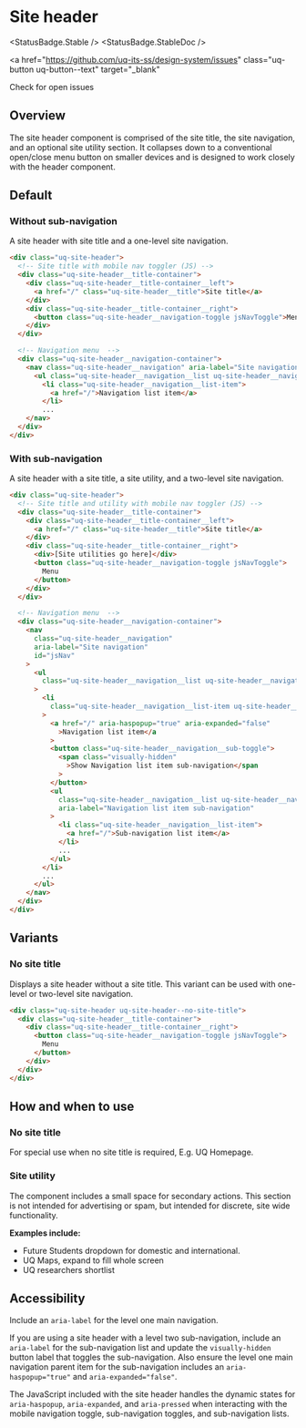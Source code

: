 
# Site header

<StatusBadge.Stable />
<StatusBadge.StableDoc />

<a
  href="https://github.com/uq-its-ss/design-system/issues"
  class="uq-button uq-button--text"
  target="_blank"
>
  Check for open issues
</a>

## Overview

The site header component is comprised of the site title, the site navigation, and an optional site utility section. It collapses down to a conventional open/close menu button on smaller devices and is designed to work closely with the header component.

## Default

### Without sub-navigation

A site header with site title and a one-level site navigation.

<Canvas withSource="none" withToolbar>
  <Story height={200} id="components-site-header--site-header-without-subnav" />
</Canvas>

```html
<div class="uq-site-header">
  <!-- Site title with mobile nav toggler (JS) -->
  <div class="uq-site-header__title-container">
    <div class="uq-site-header__title-container__left">
      <a href="/" class="uq-site-header__title">Site title</a>
    </div>
    <div class="uq-site-header__title-container__right">
      <button class="uq-site-header__navigation-toggle jsNavToggle">Menu</button>
    </div>
  </div>

  <!-- Navigation menu  -->
  <div class="uq-site-header__navigation-container">
    <nav class="uq-site-header__navigation" aria-label="Site navigation"  id="jsNav">
      <ul class="uq-site-header__navigation__list uq-site-header__navigation__list--level-1">
        <li class="uq-site-header__navigation__list-item">
          <a href="/">Navigation list item</a>
        </li>
        ...
    </nav>
  </div>
</div>
```

### With sub-navigation

A site header with a site title, a site utility, and a two-level site navigation.

<Canvas withSource="none" withToolbar>
  <Story height={505} id="components-site-header--site-header-with-subnav" />
</Canvas>

```html
<div class="uq-site-header">
  <!-- Site title and utility with mobile nav toggler (JS) -->
  <div class="uq-site-header__title-container">
    <div class="uq-site-header__title-container__left">
      <a href="/" class="uq-site-header__title">Site title</a>
    </div>
    <div class="uq-site-header__title-container__right">
      <div>[Site utilities go here]</div>
      <button class="uq-site-header__navigation-toggle jsNavToggle">
        Menu
      </button>
    </div>
  </div>

  <!-- Navigation menu  -->
  <div class="uq-site-header__navigation-container">
    <nav
      class="uq-site-header__navigation"
      aria-label="Site navigation"
      id="jsNav"
    >
      <ul
        class="uq-site-header__navigation__list uq-site-header__navigation__list--level-1"
      >
        <li
          class="uq-site-header__navigation__list-item uq-site-header__navigation__list-item--has-subnav uq-site-header__navigation__list-item--active"
        >
          <a href="/" aria-haspopup="true" aria-expanded="false"
            >Navigation list item</a
          >
          <button class="uq-site-header__navigation__sub-toggle">
            <span class="visually-hidden"
              >Show Navigation list item sub-navigation</span
            >
          </button>
          <ul
            class="uq-site-header__navigation__list uq-site-header__navigation__list--level-2"
            aria-label="Navigation list item sub-navigation"
          >
            <li class="uq-site-header__navigation__list-item">
              <a href="/">Sub-navigation list item</a>
            </li>
            ...
          </ul>
        </li>
        ...
      </ul>
    </nav>
  </div>
</div>
```

## Variants

### No site title

Displays a site header without a site title. This variant can be used with one-level or two-level site navigation.

```html
<div class="uq-site-header uq-site-header--no-site-title">
  <div class="uq-site-header__title-container">
    <div class="uq-site-header__title-container__right">
      <button class="uq-site-header__navigation-toggle jsNavToggle">
        Menu
      </button>
    </div>
  </div>
</div>
```

## How and when to use

### No site title

For special use when no site title is required, E.g. UQ Homepage.

### Site utility

The component includes a small space for secondary actions. This section is not intended for advertising or spam, but intended for discrete, site wide functionality.

**Examples include:**

- Future Students dropdown for domestic and international.
- UQ Maps, expand to fill whole screen
- UQ researchers shortlist

## Accessibility

Include an `aria-label` for the level one main navigation.

If you are using a site header with a level two sub-navigation, include an `aria-label` for the sub-navigation list and update the `visually-hidden` button label that toggles the sub-navigation. Also ensure the level one main navigation parent item for the sub-navigation includes an `aria-haspopup="true"` and `aria-expanded="false"`.

The JavaScript included with the site header handles the dynamic states for `aria-haspopup`, `aria-expanded`, and `aria-pressed` when interacting with the mobile navigation toggle, sub-navigation toggles, and sub-navigation lists.
